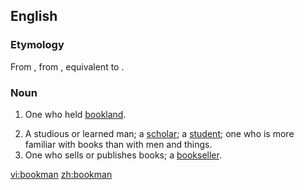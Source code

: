 ==English==

===Etymology===
From {{etyl|enm}} {{term|bocman|lang=enm}}, from {{etyl|ang}} {{term|bocmann|bōcmann|bookman, a holder of bookland|lang=ang}}, equivalent to {{compound|book|man}}.

===Noun===
{{en-noun|bookmen}}

# {{context|Old English Law}} One who held [[bookland]].
# A studious or learned man; a [[scholar]]; a [[student]]; one who is more familiar with books than with men and things.
# One who sells or publishes books; a [[bookseller]].

[[vi:bookman]]
[[zh:bookman]]